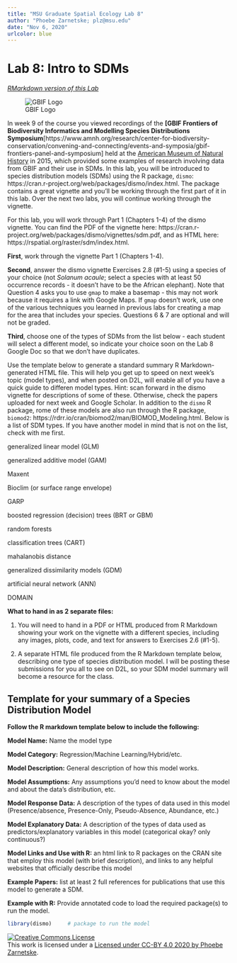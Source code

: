 ```yaml
---
title: "MSU Graduate Spatial Ecology Lab 8"
author: "Phoebe Zarnetske; plz@msu.edu"
date: "Nov 6, 2020"
urlcolor: blue
---
```


# Lab 8: Intro to SDMs

*[RMarkdown version of this Lab](lab8_sdm1.Rmd)*

![GBIF Logo](https://images.ctfassets.net/uo17ejk9rkwj/6RdPjbIsHs24Z4oKfyyfnN/ad54c59569946f61fd14c881a0a6b0fe/GBIF-2015-full-stacked.png)

In week 9 of the course you viewed recordings of the **[GBIF Frontiers of Biodiversity Informatics and Modelling Species Distributions Symposium**[https://www.amnh.org/research/center-for-biodiversity-conservation/convening-and-connecting/events-and-symposia/gbif-frontiers-panel-and-symposium] held at the [American Museum of Natural History](https://www.amnh.org/) in 2015, which provided some examples of research involving data from GBIF and their use in SDMs. In this lab, you will be introduced to species distribution models (SDMs) using the R package, `dismo`: https://cran.r-project.org/web/packages/dismo/index.html. The package contains a great vignette and you'll be working through the first part of it in this lab. Over the next two labs, you will continue working through the vignette.   

For this lab, you will work through Part 1 (Chapters 1-4) of the dismo vignette. You can find the PDF of the vignette here: https://cran.r-project.org/web/packages/dismo/vignettes/sdm.pdf, and as HTML here: https://rspatial.org/raster/sdm/index.html.

**First**, work through the vignette Part 1 (Chapters 1-4). 

**Second**, answer the dismo vignette Exercises 2.8 (#1-5) using a species of your choice (not *Solanum acaule*; select a species with at least 50 occurrence records - it doesn't have to be the African elephant). Note that Question 4 asks you to use `gmap` to make a basemap - this may not work because it requires a link with Google Maps. If `gmap` doesn't work, use one of the various techniques you learned in previous labs for creating a map for the area that includes your species. Questions 6 & 7 are optional and will not be graded. 

**Third**, choose one of the types of SDMs from the list below - each student will select a different model, so indicate your choice soon on the Lab 8 Google Doc so that we don't have duplicates. 

Use the template below to generate a standard summary R Markdown-generated HTML file. This will help you get up to speed on next week's topic (model types), and when posted on D2L, will enable all of you have a quick guide to differen model types. Hint: scan forward in the dismo vignette for descriptions of some of these. Otherwise, check the papers uploaded for next week and Google Scholar. In addition to the `dismo` R package, rome of these models are also run through the R package, `biomod2`: https://rdrr.io/cran/biomod2/man/BIOMOD_Modeling.html. Below is a list of SDM types. If you have another model in mind that is not on the list, check with me first. 

generalized linear model (GLM)

generalized additive model (GAM)

Maxent

Bioclim (or surface range envelope)

GARP

boosted regression (decision) trees (BRT or GBM)

random forests

classification trees (CART)

mahalanobis distance

generalized dissimilarity models (GDM)

artificial neural network (ANN)

DOMAIN


**What to hand in as 2 separate files:**

(1) You will need to hand in a PDF or HTML produced from R Markdown showing your work on the vignette with a different species, including any images, plots, code, and text for answers to Exercises 2.6 (#1-5). 

(2) A separate HTML file produced from the R Markdown template below, describing one type of species distribution model. I will be posting these submissions for you all to see on D2L, so your SDM model summary will become a resource for the class.


## Template for your summary of a Species Distribution Model 

**Follow the R markdown template below to include the following:** 

**Model Name:** Name the model type

**Model Category:** Regression/Machine Learning/Hybrid/etc.

**Model Description:** General description of how this model works. 

**Model Assumptions:** Any assumptions you'd need to know about the model and about the data's distribution, etc.

**Model Response Data:** A description of the types of data used in this model (Presence/absence, Presence-Only, Pseudo-Absence, Abundance, etc.)

**Model Explanatory Data:** A description of the types of data used as predictors/explanatory variables in this model (categorical okay? only continuous?)

**Model Links and Use with R:** an html link to R packages on the CRAN site that employ this model (with brief description), and links to any helpful websites that officially describe this model

**Example Papers:** list at least 2 full references for publications that use this model to generate a SDM.

**Example with R:** Provide annotated code to load the required package(s) to run the model. 

```r
library(dismo)     # package to run the model
```




<a rel="license" href="http://creativecommons.org/licenses/by/4.0/"><img alt="Creative Commons License" style="border-width:0" src="https://i.creativecommons.org/l/by/4.0/88x31.png" /></a><br />This work is licensed under a <a rel="license" href="http://creativecommons.org/licenses/by/4.0/">Licensed under CC-BY 4.0 2020 by Phoebe Zarnetske</a>.

